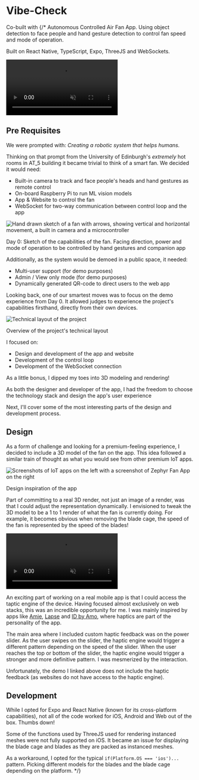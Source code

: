 

<LinkTo displayText="Back" link="/" />
<br />

# Vibe-Check

Co-built with <Avatar url="https://unavatar.io/github/StanFlint" name="Stan Flint" link="https://stanflint.dev/" />
{/* 
Autonomous Controlled Air Fan App. Using object detection to face people and hand gesture detection to control fan speed and mode of operation.

Built on React Native, TypeScript, Expo, ThreeJS and WebSockets.

<div className="relative w-full h-96 bg-card rounded-lg flex justify-center items-center p-12 my-6">
  <video src="/my-video.mp4" width={159} height={100} autoPlay muted loop playsInline className="rounded-lg" />
  <Image src="/phone.png" alt="Project Share Website" width={190} height={50} className="absolute rounded" draggable={false}/>
</div>


## Pre Requisites

We were prompted with: _Creating a robotic system that helps humans._

Thinking on that prompt from the University of Edinburgh's *extremely* hot rooms in AT_5 building it became trivial to think of a smart fan. We decided it would need:

- Built-in camera to track and face people's heads and hand gestures as remote control
- On-board Raspberry Pi to run ML vision models
- App & Website to control the fan
- WebSocket for two-way communication between control loop and the app

<div className="relative w-full bg-card rounded-lg my-6 p-4">
  <Image src="/zephyr-day-0.png" alt="Hand drawn sketch of a fan with arrows, showing vertical and horizontal movement, a built in camera and a microcontroller" width={1990} height={2000} className="object-contain w-full h-64 bg-card rounded-lg" draggable={false}/>
  <p className="text-xs opacity-50 text-center m-0 mt-2">Day 0: Sketch of the capabilities of the fan. Facing direction, power and mode of operation to be controlled by hand gestures and companion app</p>
</div>

Additionally, as the system would be demoed in a public space, it needed:
- Multi-user support (for demo purposes)
- Admin / View only mode (for demo purposes)
- Dynamically generated QR-code to direct users to the web app

Looking back, one of our smartest moves was to focus on the demo experience from Day 0. It allowed judges to experience the project's capabilities firsthand, directly from their own devices.

<div className="relative w-full bg-card rounded-lg my-6 p-4">
  <Image src="/zf-diagram.svg" alt="Technical layout of the project" width={1990} height={2000} className="object-contain w-full bg-card rounded-lg" draggable={false}/>
  <p className="text-xs opacity-50 text-center m-0 mt-2">Overview of the project's technical layout</p>
</div>

I focused on: 
- Design and development of the app and website
- Development of the control loop
- Development of the WebSocket connection

As a little bonus, I dipped my toes into 3D modeling and rendering!

As both the designer and developer of the app, I had the freedom to choose the technology stack and design the app's user experience

Next, I'll cover some of the most interesting parts of the design and development process. 

## Design

As a form of challenge and looking for a premium-feeling experience, I decided to include a 3D model of the fan on the app. This idea followed a similar train of thought as what you would see from other premium IoT apps.

<div className="relative w-full bg-card rounded-lg my-6 p-4">
  <Image src="/zf-design.png" alt="Screenshots of IoT apps on the left with a screenshot of Zephyr Fan App on the right" width={1990} height={2000} className="object-contain w-full h-64 bg-card rounded-lg" draggable={false}/>
  <p className="text-xs opacity-50 text-center m-0 mt-2">Design inspiration of the app</p>
</div> 

Part of committing to a real 3D render, not just an image of a render, was that I could adjust the representation dynamically. I envisioned to tweak the 3D model to be a 1 to 1 render of what the fan is currently doing. For example, it becomes obvious when removing the blade cage, the speed of the fan is represented by the speed of the blades!

<div className="relative w-full h-96 bg-card rounded-lg flex justify-center items-center p-12 my-6">
  <video src="/z-stripped.mp4" width={159} height={100} autoPlay muted loop playsInline className="rounded-lg" />
  <Image src="/phone.png" alt="iPhone border" width={190} height={50} className="absolute rounded" draggable={false}/>
</div>

An exciting part of working on a real mobile app is that I could access the taptic engine of the device. Having focused almost exclusively on web stacks, this was an incredible opportunity for me. I was mainly inspired by apps like [Amie](https://amie.so/), [Lapse](https://www.lapse.com/) and [ID by Amo](https://amo.co/), where haptics are part of the personality of the app. 

The main area where I included custom haptic feedback was on the power slider. As the user swipes on the slider, the haptic engine would trigger a different pattern depending on the speed of the slider. When the user reaches the top or bottom of the slider, the haptic engine would trigger a stronger and more definitive pattern. I was mesmerized by the interaction. 

Unfortunately, the demo I linked above does not include the haptic feedback (as websites do not have access to the haptic engine).

## Development

While I opted for Expo and React Native (known for its cross-platform capabilities), not all of the code worked for iOS, Android and Web out of the box. Thumbs down!

Some of the functions used by ThreeJS used for rendering instanced meshes were not fully supported on iOS. It became an issue for displaying the blade cage and blades as they are packed as instanced meshes.

As a workaround, I opted for the typical `if(Platform.OS === 'ios')...` pattern. Picking different models for the blades and the blade cage depending on the platform.
 */}

